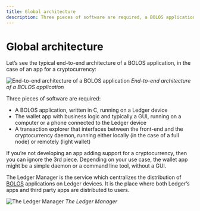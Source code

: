 ```yaml
---
title: Global architecture
description: Three pieces of software are required, a BOLOS application, a wallet app and a transaction explorer.
---
```


# Global architecture

Let’s see the typical end-to-end architecture of a BOLOS application, in the case of an app for a cryptocurrency:

![End-to-end architecture of a BOLOS application](/device-app/app_architecture.png)
*End-to-end architecture of a BOLOS application*

Three pieces of software are required:
- A BOLOS application, written in C, running on a Ledger device
- The wallet app with business logic and typically a GUI, running on a computer or a phone connected to the Ledger device
- A transaction explorer that interfaces between the front-end and the cryptocurrency daemon, running either locally (in the case of a full node) or remotely (light wallet)

If you’re not developing an app adding support for a cryptocurrency, then you can ignore the 3rd piece. Depending on your use case, the wallet app might be a simple daemon or a command line tool, without a GUI.

The Ledger Manager is the service which centralizes the distribution of [BOLOS](../architecture/bolos) applications on Ledger devices. It is the place where both Ledger’s apps and third party apps are distributed to users.

![The Ledger Manager](/device-app/manager.png)
*The Ledger Manager*
